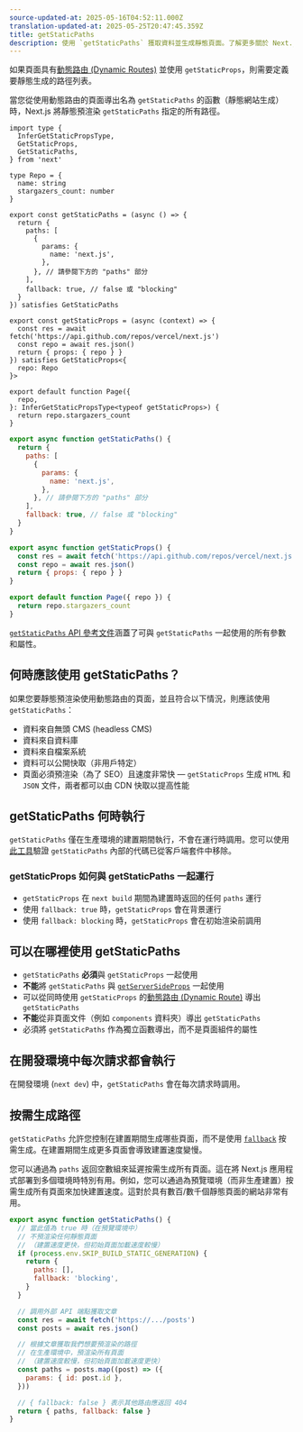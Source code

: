 ```yaml
---
source-updated-at: 2025-05-16T04:52:11.000Z
translation-updated-at: 2025-05-25T20:47:45.359Z
title: getStaticPaths
description: 使用 `getStaticPaths` 獲取資料並生成靜態頁面。了解更多關於 Next.js 中此資料獲取 API 的資訊。
---
```


如果頁面具有[動態路由 (Dynamic Routes)](/docs/pages/building-your-application/routing/dynamic-routes) 並使用 `getStaticProps`，則需要定義要靜態生成的路徑列表。

當您從使用動態路由的頁面導出名為 `getStaticPaths` 的函數（靜態網站生成）時，Next.js 將靜態預渲染 `getStaticPaths` 指定的所有路徑。

```tsx filename="pages/repo/[name].tsx" switcher
import type {
  InferGetStaticPropsType,
  GetStaticProps,
  GetStaticPaths,
} from 'next'

type Repo = {
  name: string
  stargazers_count: number
}

export const getStaticPaths = (async () => {
  return {
    paths: [
      {
        params: {
          name: 'next.js',
        },
      }, // 請參閱下方的 "paths" 部分
    ],
    fallback: true, // false 或 "blocking"
  }
}) satisfies GetStaticPaths

export const getStaticProps = (async (context) => {
  const res = await fetch('https://api.github.com/repos/vercel/next.js')
  const repo = await res.json()
  return { props: { repo } }
}) satisfies GetStaticProps<{
  repo: Repo
}>

export default function Page({
  repo,
}: InferGetStaticPropsType<typeof getStaticProps>) {
  return repo.stargazers_count
}
```

```jsx filename="pages/repo/[name].js" switcher
export async function getStaticPaths() {
  return {
    paths: [
      {
        params: {
          name: 'next.js',
        },
      }, // 請參閱下方的 "paths" 部分
    ],
    fallback: true, // false 或 "blocking"
  }
}

export async function getStaticProps() {
  const res = await fetch('https://api.github.com/repos/vercel/next.js')
  const repo = await res.json()
  return { props: { repo } }
}

export default function Page({ repo }) {
  return repo.stargazers_count
}
```

[`getStaticPaths` API 參考文件](/docs/pages/api-reference/functions/get-static-paths)涵蓋了可與 `getStaticPaths` 一起使用的所有參數和屬性。

## 何時應該使用 getStaticPaths？

如果您要靜態預渲染使用動態路由的頁面，並且符合以下情況，則應該使用 `getStaticPaths`：

- 資料來自無頭 CMS (headless CMS)
- 資料來自資料庫
- 資料來自檔案系統
- 資料可以公開快取（非用戶特定）
- 頁面必須預渲染（為了 SEO）且速度非常快 — `getStaticProps` 生成 `HTML` 和 `JSON` 文件，兩者都可以由 CDN 快取以提高性能

## getStaticPaths 何時執行

`getStaticPaths` 僅在生產環境的建置期間執行，不會在運行時調用。您可以使用[此工具](https://next-code-elimination.vercel.app/)驗證 `getStaticPaths` 內部的代碼已從客戶端套件中移除。

### getStaticProps 如何與 getStaticPaths 一起運行

- `getStaticProps` 在 `next build` 期間為建置時返回的任何 `paths` 運行
- 使用 `fallback: true` 時，`getStaticProps` 會在背景運行
- 使用 `fallback: blocking` 時，`getStaticProps` 會在初始渲染前調用

## 可以在哪裡使用 getStaticPaths

- `getStaticPaths` **必須**與 `getStaticProps` 一起使用
- **不能**將 `getStaticPaths` 與 [`getServerSideProps`](/docs/pages/building-your-application/data-fetching/get-server-side-props) 一起使用
- 可以從同時使用 `getStaticProps` 的[動態路由 (Dynamic Route)](/docs/pages/building-your-application/routing/dynamic-routes) 導出 `getStaticPaths`
- **不能**從非頁面文件（例如 `components` 資料夾）導出 `getStaticPaths`
- 必須將 `getStaticPaths` 作為獨立函數導出，而不是頁面組件的屬性

## 在開發環境中每次請求都會執行

在開發環境 (`next dev`) 中，`getStaticPaths` 會在每次請求時調用。

## 按需生成路徑

`getStaticPaths` 允許您控制在建置期間生成哪些頁面，而不是使用 [`fallback`](/docs/pages/api-reference/functions/get-static-paths#fallback-blocking) 按需生成。在建置期間生成更多頁面會導致建置速度變慢。

您可以通過為 `paths` 返回空數組來延遲按需生成所有頁面。這在將 Next.js 應用程式部署到多個環境時特別有用。例如，您可以通過為預覽環境（而非生產建置）按需生成所有頁面來加快建置速度。這對於具有數百/數千個靜態頁面的網站非常有用。

```jsx filename="pages/posts/[id].js"
export async function getStaticPaths() {
  // 當此值為 true 時（在預覽環境中）
  // 不預渲染任何靜態頁面
  // （建置速度更快，但初始頁面加載速度較慢）
  if (process.env.SKIP_BUILD_STATIC_GENERATION) {
    return {
      paths: [],
      fallback: 'blocking',
    }
  }

  // 調用外部 API 端點獲取文章
  const res = await fetch('https://.../posts')
  const posts = await res.json()

  // 根據文章獲取我們想要預渲染的路徑
  // 在生產環境中，預渲染所有頁面
  // （建置速度較慢，但初始頁面加載速度更快）
  const paths = posts.map((post) => ({
    params: { id: post.id },
  }))

  // { fallback: false } 表示其他路由應返回 404
  return { paths, fallback: false }
}
```